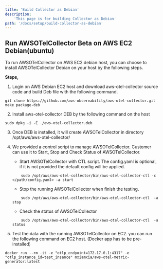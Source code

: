 ```yaml
---
title: 'Build Collector as Debian'
description:
    'This page is for building Collector as Debian'
path: '/docs/setup/build-collector-as-debian'
---
```



<SectionSeparator />

## Run AWSOTelCollector Beta on AWS EC2 Debian(ubuntu)

To run AWSOTelCollector on AWS EC2 debian host, you can choose to install AWSOTelCollector Debian on your host by the following steps.

**Steps,**

1. Login on AWS Debian EC2 host and download aws-otel-collector source code and build Deb file with the following command.
```
git clone https://github.com/aws-observability/aws-otel-collector.git
make package-deb
```
2. Install aws-otel-collector DEB by the following command on the host
```
sudo dpkg -i -E ./aws-otel-collector.deb
```
3. Once DEB is installed, it will create AWSOTelCollector in directory /opt/aws/aws-otel-collector/

4. We provided a control script to manage AWSOTelCollector. Customer can use it to Start, Stop and Check Status of AWSOTelCollector.

    * Start AWSOTelCollector with CTL script. The config.yaml is optional, if it is not provided the default config will be applied.
    ```
        sudo /opt/aws/aws-otel-collector/bin/aws-otel-collector-ctl -c </path/config.yaml> -a start
    ```
    * Stop the running AWSOTelCollector when finish the testing.
    ```
        sudo /opt/aws/aws-otel-collector/bin/aws-otel-collector-ctl  -a stop
    ```
    * Check the status of AWSOTelCollector
    ```
        sudo /opt/aws/aws-otel-collector/bin/aws-otel-collector-ctl  -a status
    ```
5. Test the data with the running AWSOTelCollector on EC2. you can run the following command on EC2 host. (Docker app has to be pre-installed)
```
docker run --rm -it -e "otlp_endpoint=172.17.0.1:4317" -e "otlp_instance_id=test_insance" mxiamxia/aws-otel-metric-generator:latest
```

